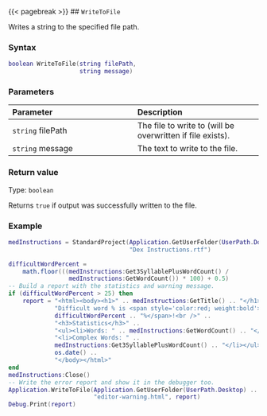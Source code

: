 {{< pagebreak >}}
## `WriteToFile`

Writes a string to the specified file path.

### Syntax {-}

``` .lua
boolean WriteToFile(string filePath,
                    string message)
```

### Parameters {-}

**Parameter** | **Description**
| :-- | :-- |
| `string` filePath | The file to write to (will be overwritten if file exists). |
| `string` message | The text to write to the file. |

### Return value {-}

Type: `boolean`

Returns `true` if output was successfully written to the file.

### Example {-}

``` .lua
medInstructions = StandardProject(Application.GetUserFolder(UserPath.Documents) ..
                                  "Dex Instructions.rtf")

difficultWordPercent =
    math.floor(((medInstructions:Get3SyllablePlusWordCount() /
                 medInstructions:GetWordCount()) * 100) + 0.5)
-- Build a report with the statistics and warning message.
if (difficultWordPercent > 25) then
    report = "<html><body><h1>" .. medInstructions:GetTitle() .. "</h1>" ..
             "Difficult word % is <span style='color:red; weight:bold'>" ..
             difficultWordPercent .. "%</span>!<br />" ..
             "<h3>Statistics</h3>" ..
             "<ul><li>Words: " .. medInstructions:GetWordCount() .. "</li>" ..
             "<li>Complex Words: " ..
             medInstructions:Get3SyllablePlusWordCount() .. "</li></ul>" ..
             os.date() ..
             "</body></html>"
end
medInstructions:Close()
-- Write the error report and show it in the debugger too.
Application.WriteToFile(Application.GetUserFolder(UserPath.Desktop) ..
                        "editor-warning.html", report)
Debug.Print(report)
```
